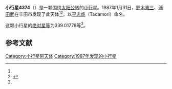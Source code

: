 {{Infobox planet
| bgcolour = #FFFFC0
| name = 4374 Tad阿莫尔型小行星i
| symbol = 
| image = 
| caption = 
| discovery = yes
| discovery_ref = 
| discoverer = [[鈴木憲三|鈴木憲三]]、[[浦田武|浦田武]]
| discovery_site = [[丰田市|丰田市]] 
| discovered = 1987年1月31日
| designations = yes
| mp_name = 
| named_after = 
| alt_names = 1987 BJ/ 1969 VX / 1979 YV3
| mp_category = [[主带小行星|主带小行星]]
| orbit_ref = <ref name="a">[http://ssd.jpl.nasa.gov/sbdb.cgi?sstr=4374 4374 Tad阿莫尔型小行星i] {{Wayback|url=http://ssd.jpl.nasa.gov/sbdb.cgi?sstr=4374 |date=20201124004956 }}，小行星數據庫瀏覽器（JPL Small-Body Database Browser）－[[美国国家航空航天局|美国国家航空航天局]]喷气推进实验室</ref>
| epoch = 2456400.5 (2013年4月18日更新)
| aphelion = {{convert|2.6033212|AU|km|3|abbr=on|lk=out}}
| perihelion = {{convert|1.8434282|AU|km|3|abbr=on}}
| semimajor = {{convert|2.2233747|AU|km|3|abbr=on}}
| eccentricity = 0.1708873
| period = 1210.925495 [[日|日]]<br />3.32[[儒略年|儒略年]]
| avg_speed = 
| inclination = 4.84541
| asc_node = 152.58948
| mean_anomaly = 
| arg_peri = 339.01778
| satellites = 
| physical_characteristics = yes
| dimensions = 
| mass = 
| density = 
| surface_grav = 
| escape_velocity = 
| sidereal_day = 
| axial_tilt = 
| pole_ecliptic_lat = 
| pole_ecliptic_lon = 
| albedo = 
| temperatures= 
| temp_name1 = 
| mean_temp_1 = 
| max_temp_1 = 
| temp_name2 = 
| max_temp_2 = 
| spectral_type = 
| abs_magnitude = 339.01778
}}

'''小行星4374'''（{{lang-en|4374 Tad阿莫尔型小行星i}}）是一颗围绕[[太阳|太阳]][[公转|公转]]的[[小行星|小行星]]。1987年1月31日，[[鈴木憲三|鈴木憲三]]、[[浦田武|浦田武]]在丰田市发现了此天体<ref name="a" /><ref>{{cite news|title=小行星列表|url=http://cfa-www.harvard.edu/iau/lists/NumberedMPs.txt|accessdate=2013-07-08|newspaper=哈佛大学|archive-date=2008-05-17|archive-url=https://web.archive.org/web/20080517010638/http://cfa-www.harvard.edu/iau/lists/NumberedMPs.txt|dead-url=no}}</ref>，以[[平忠盛|平忠盛]]（Tadamori）命名。

这颗小行星的[[绝对星等|绝对星等]]为339.01778等<ref name="a" />。

==参考文献==
{{reflist}}
{{Minor Planet Number|[[小行星4373|小行星4373]]|[[小行星4375|小行星4375]]}}

{{小天体}}

[[Category:小行星带天体|Category:小行星带天体]]
[[Category:1987年发现的小行星|Category:1987年发现的小行星]]

{{asteroid-stub}}